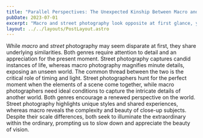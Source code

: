 ```yaml
---
title: "Parallel Perspectives: The Unexpected Kinship Between Macro and Street Photography"
pubDate: 2023-07-01
excerpt: "Macro and street photography look opposite at first glance, yet both reveal hidden worlds when timing and light align."
layout: ../../layouts/PostLayout.astro
---
```


While *macro* and *street* photography may seem disparate at first, they share underlying similarities. Both genres require attention to detail and an appreciation for the present moment. Street photography captures candid instances of life, whereas macro photography magnifies minute details, exposing an unseen world.
The common thread between the two is the critical role of timing and light. Street photographers hunt for the perfect moment when the elements of a scene come together, while macro photographers need ideal conditions to capture the intricate details of another world.
Both genres encourage a renewed perspective on the world. Street photography highlights unique styles and shared experiences, whereas macro reveals the complexity and beauty of close-up subjects. Despite their scale differences, both seek to illuminate the extraordinary within the ordinary, prompting us to slow down and appreciate the beauty of vision.